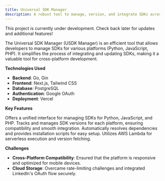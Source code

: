 ```yaml
---
title: Universal SDK Manager
description: A robust tool to manage, version, and integrate SDKs across multiple programming platforms effortlessly.
---
```


<Note>
  This project is currently under development. Check back later for updates and
  additional features!
</Note>

The Universal SDK Manager (USDK Manager) is an efficient tool that allows developers to manage SDKs for various platforms (Python, JavaScript, PHP).
It simplifies the process of integrating and updating SDKs, making it a valuable tool for cross-platform development.

**Technologies Used**

- **Backend**: Go, Gin
- **Frontend**: Next.js, Tailwind CSS
- **Database**: PostgreSQL
- **Authentication**: Google OAuth
- **Deployment**: Vercel

**Key Features**

<Steps>
  <Step title="Unified SDK Interface">
    Offers a unified interface for managing SDKs for Python, JavaScript, and
    PHP.
  </Step>
  <Step title="Version Control">
    Tracks and manages SDK versions for each platform, ensuring compatibility
    and smooth integration.
  </Step>
  <Step title="Automated Dependency Management">
    Automatically resolves dependencies and provides installation scripts for
    easy setup.
  </Step>
  <Step title="Cloud Integration">
    Utilizes AWS Lambda for serverless execution and version fetching.
  </Step>
</Steps>

**Challenges**

- **Cross-Platform Compatibility**: Ensured that the platform is responsive and optimized for mobile devices.
- **Cloud Storage**: Overcame rate-limiting challenges and integrated LinkedIn's OAuth flow securely.
